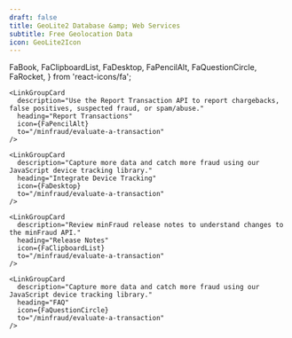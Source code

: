```yaml
---
draft: false
title: GeoLite2 Database &amp; Web Services
subtitle: Free Geolocation Data
icon: GeoLite2Icon
---
```


  FaBook,
  FaClipboardList,
  FaDesktop,
  FaPencilAlt,
  FaQuestionCircle,
  FaRocket,
} from 'react-icons/fa';

<LinkGroupContainer>
  <LinkGroup heading="Guides">
    <LinkGroupCard
      description="Start evaluating your transactions by installing, configuring, and using a minFraud API client."
      heading="Evaluate a Transaction"
      icon={FaRocket}
      to="/minfraud/evaluate-a-transaction"
    />

    <LinkGroupCard
      description="Use the Report Transaction API to report chargebacks, false positives, suspected fraud, or spam/abuse."
      heading="Report Transactions"
      icon={FaPencilAlt}
      to="/minfraud/evaluate-a-transaction"
    />

    <LinkGroupCard
      description="Capture more data and catch more fraud using our JavaScript device tracking library."
      heading="Integrate Device Tracking"
      icon={FaDesktop}
      to="/minfraud/evaluate-a-transaction"
    />
  </LinkGroup>

  <LinkGroup isCompact heading="Resources">
    <LinkGroupCard
      description="Learn about each minFraud service's request and response objects."
      heading="Report Transactions"
      icon={FaBook}
      to="/minfraud/evaluate-a-transaction"
    />

    <LinkGroupCard
      description="Review minFraud release notes to understand changes to the minFraud API."
      heading="Release Notes"
      icon={FaClipboardList}
      to="/minfraud/evaluate-a-transaction"
    />

    <LinkGroupCard
      description="Capture more data and catch more fraud using our JavaScript device tracking library."
      heading="FAQ"
      icon={FaQuestionCircle}
      to="/minfraud/evaluate-a-transaction"
    />
  </LinkGroup>
</LinkGroupContainer>
